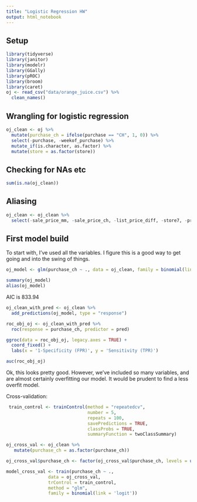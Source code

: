 ```yaml
---
title: "Logistic Regression HW"
output: html_notebook
---
```


## Setup
```r
library(tidyverse)
library(janitor)
library(modelr)
library(GGally)
library(pROC)
library(broom)
library(caret)
oj <- read_csv("data/orange_juice.csv") %>% 
  clean_names()
```

## Wrangling for logistic regression
```r
oj_clean <- oj %>% 
  mutate(purchase_ch = ifelse(purchase == "CH", 1, 0)) %>% 
  select(-purchase, -weekof_purchase) %>% 
  mutate_if(is.character, as.factor) %>% 
  mutate(store = as.factor(store))
```

## Checking for NAs etc

```r
sum(is.na(oj_clean))
```

## Aliasing

```r
oj_clean <- oj_clean %>% 
  select(-sale_price_mm, -sale_price_ch, -list_price_diff, -store7, -price_ch, -price_mm, -store_id, -disc_ch, disc_mm, -special_ch, -special_mm)
```



## First model build

To start with, I've used all the variables. I figure this is a good way to get going and into the swing of things.
```r
oj_model <- glm(purchase_ch ~ ., data = oj_clean, family = binomial(link = "logit"))

summary(oj_model)
alias(oj_model)
```

AIC is 833.94


```r
oj_clean_with_pred <- oj_clean %>% 
  add_predictions(oj_model, type = "response")

roc_obj_oj <- oj_clean_with_pred %>% 
  roc(response = purchase_ch, predictor = pred)

ggroc(data = roc_obj_oj, legacy.axes = TRUE) +
  coord_fixed() +
  labs(x = '1-Specificity (FPR)', y = 'Sensitivity (TPR)')
```


```r
auc(roc_obj_oj)
```


Ok, this looks pretty good. However, we've included so many variables, and are almost certainly overfitting our model. It would be prudent to find a less overfit model.

Cross-validation:
```r
 train_control <- trainControl(method = "repeatedcv",
                               number = 5,
                               repeats = 100,
                               savePredictions = TRUE,
                               classProbs = TRUE,
                               summaryFunction = twoClassSummary)

oj_cross_val <- oj_clean %>%
   mutate(purchase_ch = as.factor(purchase_ch))

oj_cross_val$purchase_ch <- factor(oj_cross_val$purchase_ch, levels = unique(oj_cross_val$purchase_ch), labels = make.names(unique(oj_cross_val$purchase_ch)))

model_cross_val <- train(purchase_ch ~ .,
                data = oj_cross_val,
                trControl = train_control,
                method = "glm",
                family = binomial(link = 'logit'))
```























